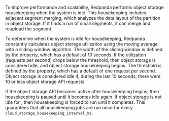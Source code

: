 
To improve performance and scalability, Redpanda performs object storage housekeeping when the system is idle. This housekeeping includes adjacent segment merging, which analyzes the data layout of the partition in object storage. If it finds a run of small segments, it can merge and reupload the segment.

To determine when the system is idle for housekeeping, Redpanda constantly calculates object storage utilization using the moving average with a sliding window algorithm. The width of the sliding window is defined by the <TunableClusterProperty name="cloud_storage_idle_timeout_ms" frontmatter={props.frontmatter}/> property, which has a default of 10 seconds. If the utilization (requests per second) drops below the threshold, then object storage is considered idle, and object storage housekeeping begins. The threshold is defined by the <TunableClusterProperty name="cloud_storage_idle_threshold_rps" frontmatter={props.frontmatter}/> property, which has a default of one request per second. Object storage is considered idle if, during the last 10 seconds, there were 10 or less object storage API requests.

If the object storage API becomes active after housekeeping begins, then housekeeping is paused until it becomes idle again. If object storage is not idle for <TunableClusterProperty name="cloud_storage_housekeeping_interval_ms" frontmatter={props.frontmatter}/>, then housekeeping is forced to run until it completes. This guarantees that all housekeeping jobs are run once for every `cloud_storage_housekeeping_interval_ms`. 

